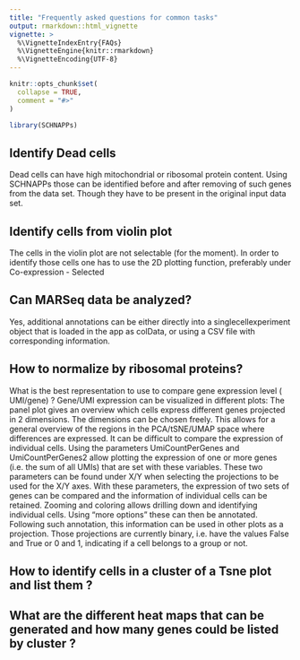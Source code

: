 ```yaml
---
title: "Frequently asked questions for common tasks"
output: rmarkdown::html_vignette
vignette: >
  %\VignetteIndexEntry{FAQs}
  %\VignetteEngine{knitr::rmarkdown}
  %\VignetteEncoding{UTF-8}
---
```


```r
knitr::opts_chunk$set(
  collapse = TRUE,
  comment = "#>"
)
```

```r
library(SCHNAPPs)
```


## Identify Dead cells

Dead cells can have high mitochondrial or ribosomal protein content. Using SCHNAPPs those can be identified before and after removing of such genes from the data set. Though they have to be present in the original input data set.



## Identify cells from violin plot

The cells in the violin plot are not selectable (for the moment). In order to identify those cells one has to use the 2D plotting function, preferably under Co-expression - Selected

## Can MARSeq data be analyzed?

Yes, additional annotations can be either directly into a singlecellexperiment object that is loaded in the app as colData, or using a CSV file with corresponding information. 

## How to normalize by ribosomal proteins?



What is the best representation to use to compare gene expression level ( UMI/gene) ? 
Gene/UMI expression can be visualized in different plots:
The panel plot gives an overview which cells express different genes projected in 2 dimensions. The dimensions can be chosen freely. This allows for a general overview of the regions in the PCA/tSNE/UMAP space where differences are expressed. It can be difficult to compare the expression of individual cells.
Using the parameters UmiCountPerGenes and UmiCountPerGenes2 allow plotting the expression of one or more genes (i.e. the sum of all UMIs) that are set with these variables. These two parameters can be found under X/Y when selecting the projections to be used for the X/Y axes. With these parameters, the expression of two sets of genes can be compared and the information of individual cells can be retained. Zooming and coloring allows drilling down and identifying individual cells. Using “more options” these can then be annotated. Following such annotation, this information can be used in other plots as a projection. Those projections are currently binary, i.e. have the values False and True or 0 and 1, indicating if a cell belongs to a group or not.

## How to identify cells in a cluster of a Tsne plot and list them ? 


## What are the different heat maps that can be generated and how many genes could be listed  by cluster ?
